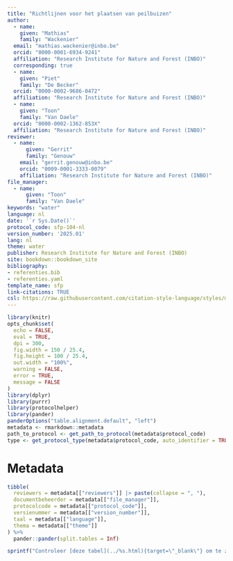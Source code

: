```yaml
---
title: "Richtlijnen voor het plaatsen van peilbuizen"
author:
  - name: 
    given: "Mathias"
    family: "Wackenier"
  email: "mathias.wackenier@inbo.be"
  orcid: "0000-0001-6934-9241"
  affiliation: "Research Institute for Nature and Forest (INBO)"
  corresponding: true
  - name:
    given: "Piet"
    family: "De Becker"
  orcid: "0000-0002-9686-0472"
  affiliation: "Research Institute for Nature and Forest (INBO)"
  - name: 
    given: "Toon"
    family: "Van Daele"
  orcid: "0000-0002-1362-853X"
  affiliation: "Research Institute for Nature and Forest (INBO)"
reviewer:
  - name:
      given: "Gerrit"
      family: "Genouw"
    email: "gerrit.genouw@inbo.be"
    orcid: "0009-0001-3333-0079"
    affiliation: "Research Institute for Nature and Forest (INBO)"
file_manager: 
  - name: 
      given: "Toon"
      family: "Van Daele"
keywords: "water"
language: nl
date: '`r Sys.Date()`'
protocol_code: sfp-104-nl
version_number: '2025.01'
lang: nl
theme: water
publisher: Research Institute for Nature and Forest (INBO)
site: bookdown::bookdown_site
bibliography:
- referenties.bib
- referenties.yaml
template_name: sfp
link-citations: TRUE
csl: https://raw.githubusercontent.com/citation-style-language/styles/master/research-institute-for-nature-and-forest.csl
---
```


```{=html}
<!--
Instructies bij opmaak van het protocol:

Hieronder vind je de verschillende onderdelen van een protocol.
In de bijhorende losse `Rmd` bestanden vind je een beschrijving wat er bij elk onderdeel vermeld moet worden.
Het is in die bestanden dat je moet editeren.
Niet alle onderdelen zijn altijd van toepassing.
Laat in die gevallen de titels staan en vermeld expliciet "niet van toepassing".
-->
```

```r
library(knitr)
opts_chunk$set(
  echo = FALSE,
  eval = TRUE,
  dpi = 300,
  fig.width = 150 / 25.4,
  fig.height = 100 / 25.4,
  out.width = "100%",
  warning = FALSE,
  error = TRUE,
  message = FALSE
)
library(dplyr)
library(purrr)
library(protocolhelper)
library(pander)
panderOptions("table.alignment.default", "left")
metadata <- rmarkdown::metadata
path_to_protocol <- get_path_to_protocol(metadata$protocol_code)
type <- get_protocol_type(metadata$protocol_code, auto_identifier = TRUE)
```

# Metadata {.unnumbered}

```r
tibble(
  reviewers = metadata[["reviewers"]] |> paste(collapse = ", "),
  documentbeheerder = metadata[["file_manager"]],
  protocolcode = metadata[["protocol_code"]],
  versienummer = metadata[["version_number"]],
  taal = metadata[["language"]],
  thema = metadata[["theme"]]
) %>%
  pander::pander(split.tables = Inf)
```

```r
sprintf("Controleer [deze tabel](../%s.html){target=\"_blank\"} om te zien of een meer recente versie beschikbaar is.", type) |> cat() # nolint
```
